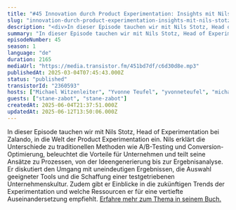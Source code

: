 ```yaml
---
title: "#45 Innovation durch Product Experimentation: Insights mit Nils Stotz von Zalando"
slug: "innovation-durch-product-experimentation-insights-mit-nils-stotz-von-zalando"
description: "<div>In dieser Episode tauchen wir mit Nils Stotz, Head of Experimentation bei Zalando, in die Welt der Product Experimentation ein. Nils erklärt die Unterschiede zu traditionellen Methoden wie A/B-Testing und Conversion-Optimierung, beleuchtet die Vorteile für Unternehmen und teilt seine Ansätze zu Prozessen, von der Ideengenerierung bis zur Ergebnisanalyse. Er diskutiert den Umgang mit uneindeutigen Ergebnissen, die Auswahl geeigneter Tools und die Schaffung einer testgetriebenen Unternehmenskultur. Zudem gibt er Einblicke in die zukünftigen Trends der Experimentation und welche Ressourcen er für eine vertiefte Auseinandersetzung empfiehlt. <a href=\"https://www.amazon.de/Experimentelle-Produktentwicklung-Unternehmen-Strategien-systematisch/dp/3662654660/ref=sr_1_2?__mk_de_DE=%C3%85M%C3%85%C5%BD%C3%95%C3%91&amp;crid=3BZ6L5ELDT8V7&amp;dib=eyJ2IjoiMSJ9.LcfVUJisiW_aM6fxdiNm6mxLUuaVtqJS0gIGBPmpZzgtoCiIcOzvR7QiIueZ7GgMtj0-ZP2_U8bCDf9O3nPbDRc_3PW9lenHjoJQdZK2bk4Cqgv9nt_Hnsdwexoxc9Ifhc2sqmrTEVLy6bfRcgfC1Q._vOhyPfC4Tt_QU3Ft12tAADFOsRHylRBNGHJFgxno24&amp;dib_tag=se&amp;keywords=Nils+Stotz&amp;qid=1739788497&amp;sprefix=nils+stotz%2Caps%2C107&amp;sr=8-2\">Erfahre mehr zum Thema in seinem Buch.</a></div>"
summary: "In dieser Episode tauchen wir mit Nils Stotz, Head of Experimentation bei Zalando, in die Welt der Product Experimentation ein. Nils erklärt die Unterschiede zu traditionellen Methoden wie A/B-Testing und Conversion-Optimierung, beleuchtet die Vorteile für Unternehmen und teilt seine Ansätze zu Prozessen, von der Ideengenerierung bis zur Ergebnisanalyse. Er diskutiert den Umgang mit uneindeutigen Ergebnissen, die Auswahl geeigneter Tools und die Schaffung einer testgetriebenen Unternehmenskultur. Zudem gibt er Einblicke in die zukünftigen Trends der Experimentation und welche Ressourcen er für eine vertiefte Auseinandersetzung empfiehlt. Erfahre mehr zum Thema in seinem Buch."
episodeNumber: 45
season: 1
language: "de"
duration: 2165
mediaUrl: "https://media.transistor.fm/451bd7df/c6d30d8e.mp3"
publishedAt: 2025-03-04T07:45:43.000Z
status: "published"
transistorId: "2360593"
hosts: ["Michael Witzenleiter", "Yvonne Teufel", "yvonneteufel", "michaelwitzenleiter"]
guests: ["stane-zabot", "stane-zabot"]
createdAt: 2025-06-04T21:37:51.000Z
updatedAt: 2025-06-12T13:50:06.000Z
---
```


In dieser Episode tauchen wir mit Nils Stotz, Head of Experimentation bei Zalando, in die Welt der Product Experimentation ein. Nils erklärt die Unterschiede zu traditionellen Methoden wie A/B-Testing und Conversion-Optimierung, beleuchtet die Vorteile für Unternehmen und teilt seine Ansätze zu Prozessen, von der Ideengenerierung bis zur Ergebnisanalyse. Er diskutiert den Umgang mit uneindeutigen Ergebnissen, die Auswahl geeigneter Tools und die Schaffung einer testgetriebenen Unternehmenskultur. Zudem gibt er Einblicke in die zukünftigen Trends der Experimentation und welche Ressourcen er für eine vertiefte Auseinandersetzung empfiehlt. <a href="https://www.amazon.de/Experimentelle-Produktentwicklung-Unternehmen-Strategien-systematisch/dp/3662654660/ref=sr_1_2?__mk_de_DE=%C3%85M%C3%85%C5%BD%C3%95%C3%91&crid=3BZ6L5ELDT8V7&dib=eyJ2IjoiMSJ9.LcfVUJisiW_aM6fxdiNm6mxLUuaVtqJS0gIGBPmpZzgtoCiIcOzvR7QiIueZ7GgMtj0-ZP2_U8bCDf9O3nPbDRc_3PW9lenHjoJQdZK2bk4Cqgv9nt_Hnsdwexoxc9Ifhc2sqmrTEVLy6bfRcgfC1Q._vOhyPfC4Tt_QU3Ft12tAADFOsRHylRBNGHJFgxno24&dib_tag=se&keywords=Nils+Stotz&qid=1739788497&sprefix=nils+stotz%2Caps%2C107&sr=8-2">Erfahre mehr zum Thema in seinem Buch.</a>
